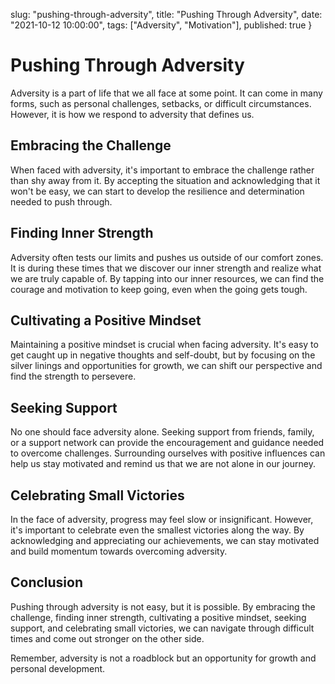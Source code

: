   slug: "pushing-through-adversity",
  title: "Pushing Through Adversity",
  date: "2021-10-12 10:00:00",
  tags: ["Adversity", "Motivation"],
  published: true
}

# Pushing Through Adversity

Adversity is a part of life that we all face at some point. It can come in many forms, such as personal challenges, setbacks, or difficult circumstances. However, it is how we respond to adversity that defines us.

## Embracing the Challenge

When faced with adversity, it's important to embrace the challenge rather than shy away from it. By accepting the situation and acknowledging that it won't be easy, we can start to develop the resilience and determination needed to push through.

## Finding Inner Strength

Adversity often tests our limits and pushes us outside of our comfort zones. It is during these times that we discover our inner strength and realize what we are truly capable of. By tapping into our inner resources, we can find the courage and motivation to keep going, even when the going gets tough.

## Cultivating a Positive Mindset

Maintaining a positive mindset is crucial when facing adversity. It's easy to get caught up in negative thoughts and self-doubt, but by focusing on the silver linings and opportunities for growth, we can shift our perspective and find the strength to persevere.

## Seeking Support

No one should face adversity alone. Seeking support from friends, family, or a support network can provide the encouragement and guidance needed to overcome challenges. Surrounding ourselves with positive influences can help us stay motivated and remind us that we are not alone in our journey.

## Celebrating Small Victories

In the face of adversity, progress may feel slow or insignificant. However, it's important to celebrate even the smallest victories along the way. By acknowledging and appreciating our achievements, we can stay motivated and build momentum towards overcoming adversity.

## Conclusion

Pushing through adversity is not easy, but it is possible. By embracing the challenge, finding inner strength, cultivating a positive mindset, seeking support, and celebrating small victories, we can navigate through difficult times and come out stronger on the other side.

Remember, adversity is not a roadblock but an opportunity for growth and personal development.
